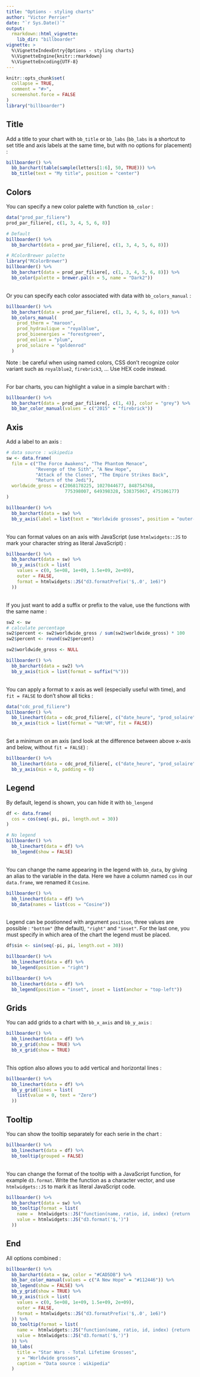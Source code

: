 ```yaml
---
title: "Options - styling charts"
author: "Victor Perrier"
date: "`r Sys.Date()`"
output: 
  rmarkdown::html_vignette:
    lib_dir: "billboarder"
vignette: >
  %\VignetteIndexEntry{Options - styling charts}
  %\VignetteEngine{knitr::rmarkdown}
  %\VignetteEncoding{UTF-8}
---
```


```r
knitr::opts_chunk$set(
  collapse = TRUE,
  comment = "#>",
  screenshot.force = FALSE
)
library("billboarder")
```



## Title

Add a title to your chart with `bb_title` or `bb_labs` (`bb_labs` is a shortcut to set title and axis labels at the same time, but with no options for placement) :

```r
billboarder() %>% 
  bb_barchart(table(sample(letters[1:6], 50, TRUE))) %>% 
  bb_title(text = "My title", position = "center")
```



## Colors

You can specify a new color palette with function `bb_color` :

```r
data("prod_par_filiere")
prod_par_filiere[, c(1, 3, 4, 5, 6, 8)]

# Default
billboarder() %>% 
  bb_barchart(data = prod_par_filiere[, c(1, 3, 4, 5, 6, 8)])

# RColorBrewer palette
library("RColorBrewer")
billboarder() %>% 
  bb_barchart(data = prod_par_filiere[, c(1, 3, 4, 5, 6, 8)]) %>% 
  bb_color(palette = brewer.pal(n = 5, name = "Dark2"))
```

<br/>
Or you can specify each color associated with data with `bb_colors_manual` :

```r
billboarder() %>% 
  bb_barchart(data = prod_par_filiere[, c(1, 3, 4, 5, 6, 8)]) %>% 
  bb_colors_manual(
    prod_therm = "maroon",
    prod_hydraulique = "royalblue",
    prod_bioenergies = "forestgreen",
    prod_eolien = "plum",
    prod_solaire = "goldenrod"
  )
```

Note : be careful when using named colors, CSS don't recognize color variant such as `royalblue2`, `firebrick3`, ... Use HEX code instead.

<br/>
For bar charts, you can highlight a value in a simple barchart with :

```r
billboarder() %>% 
  bb_barchart(data = prod_par_filiere[, c(1, 4)], color = "grey") %>% 
  bb_bar_color_manual(values = c("2015" = "firebrick"))
```



## Axis


Add a label to an axis :

```r
# data source : wikipedia
sw <- data.frame(
  film = c("The Force Awakens", "The Phantom Menace",
           "Revenge of the Sith", "A New Hope", 
           "Attack of the Clones", "The Empire Strikes Back", 
           "Return of the Jedi"),
  worldwide_gross = c(2068178225, 1027044677, 848754768,
                      775398007, 649398328, 538375067, 475106177)
)

billboarder() %>% 
  bb_barchart(data = sw) %>% 
  bb_y_axis(label = list(text = "Worldwide grosses", position = "outer-middle"))

```

<br/>
You can format values on an axis with JavaScript (use `htmlwidgets::JS` to mark your character string as literal JavaScript) :

```r
billboarder() %>% 
  bb_barchart(data = sw) %>% 
  bb_y_axis(tick = list(
    values = c(0, 5e+08, 1e+09, 1.5e+09, 2e+09),
    outer = FALSE,
    format = htmlwidgets::JS("d3.formatPrefix('$,.0', 1e6)")
  ))
```

<br/>
If you just want to add a suffix or prefix to the value, use the functions with the same name :


```r
sw2 <- sw
# calculate percentage
sw2$percent <- sw2$worldwide_gross / sum(sw2$worldwide_gross) * 100
sw2$percent <- round(sw2$percent)

sw2$worldwide_gross <- NULL

billboarder() %>% 
  bb_barchart(data = sw2) %>% 
  bb_y_axis(tick = list(format = suffix("%")))
```



<br/>
You can apply a format to x axis as well (especially useful with time), and `fit = FALSE` to don't show all ticks :

```r
data("cdc_prod_filiere")
billboarder() %>% 
  bb_linechart(data = cdc_prod_filiere[, c("date_heure", "prod_solaire")]) %>% 
  bb_x_axis(tick = list(format = "%H:%M", fit = FALSE))
```

<br/>
Set a minimum on an axis (and look at the difference between above x-axis and below, without `fit = FALSE`) :

```r
billboarder() %>% 
  bb_linechart(data = cdc_prod_filiere[, c("date_heure", "prod_solaire")]) %>% 
  bb_y_axis(min = 0, padding = 0)
```




## Legend

By default, legend is shown, you can hide it with `bb_lengend`

```r
df <- data.frame(
  cos = cos(seq(-pi, pi, length.out = 30))
)

# No legend
billboarder() %>% 
  bb_linechart(data = df) %>% 
  bb_legend(show = FALSE)
```

<br/>
You can change the name appearing in the legend with `bb_data`, by giving an alias to the variable in the data. Here we have a column named `cos` in our `data.frame`, we renamed it `Cosine`.

```r
billboarder() %>% 
  bb_linechart(data = df) %>% 
  bb_data(names = list(cos = "Cosine"))
```

<br/>
Legend can be postionned with argument `position`, three values are possible : `"bottom"` (the default), `"right"` and `"inset"`. For the last one, you must specify in which area of the chart the legend must be placed.

```r
df$sin <- sin(seq(-pi, pi, length.out = 30))

billboarder() %>% 
  bb_linechart(data = df) %>% 
  bb_legend(position = "right")

billboarder() %>% 
  bb_linechart(data = df) %>% 
  bb_legend(position = "inset", inset = list(anchor = "top-left"))
```



## Grids

You can add grids to a chart with `bb_x_axis` and `bb_y_axis` :

```r
billboarder() %>% 
  bb_linechart(data = df) %>%
  bb_y_grid(show = TRUE) %>% 
  bb_x_grid(show = TRUE)
```

<br/>
This option also allows you to add vertical and horizontal lines :

```r
billboarder() %>% 
  bb_linechart(data = df) %>%
  bb_y_grid(lines = list(
    list(value = 0, text = "Zero")
  ))
```




## Tooltip

You can show the tooltip separately for each serie in the chart :

```r
billboarder() %>% 
  bb_linechart(data = df) %>%
  bb_tooltip(grouped = FALSE)
```

<br/>
You can change the format of the tooltip with a JavaScript function, for example `d3.format`. Write the function as a character vector, and use `htmlwidgets::JS` to mark it as literal JavaScript code.

```r
billboarder() %>% 
  bb_barchart(data = sw) %>% 
  bb_tooltip(format = list(
    name =  htmlwidgets::JS("function(name, ratio, id, index) {return 'Worldwide grosses';}"),
    value = htmlwidgets::JS("d3.format('$,')")
  ))

```





## End

All options combined :

```r
billboarder() %>% 
  bb_barchart(data = sw, color = "#CAD5DB") %>% 
  bb_bar_color_manual(values = c("A New Hope" = "#112446")) %>% 
  bb_legend(show = FALSE) %>% 
  bb_y_grid(show = TRUE) %>% 
  bb_y_axis(tick = list(
    values = c(0, 5e+08, 1e+09, 1.5e+09, 2e+09),
    outer = FALSE,
    format = htmlwidgets::JS("d3.formatPrefix('$,.0', 1e6)")
  )) %>% 
  bb_tooltip(format = list(
    name =  htmlwidgets::JS("function(name, ratio, id, index) {return 'Worldwide grosses';}"),
    value = htmlwidgets::JS("d3.format('$,')")
  )) %>% 
  bb_labs(
    title = "Star Wars - Total Lifetime Grosses", 
    y = "Worldwide grosses",
    caption = "Data source : wikipedia"
  )
```








